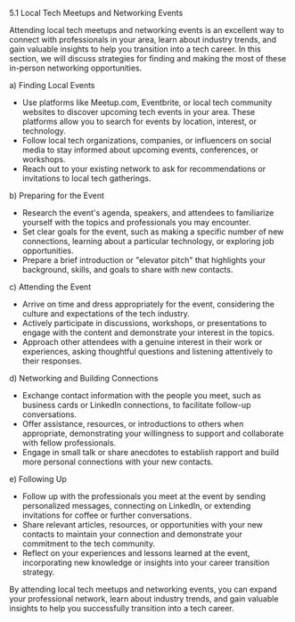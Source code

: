 5.1 Local Tech Meetups and Networking Events

Attending local tech meetups and networking events is an excellent way to connect with professionals in your area, learn about industry trends, and gain valuable insights to help you transition into a tech career. In this section, we will discuss strategies for finding and making the most of these in-person networking opportunities.

a) Finding Local Events

- Use platforms like Meetup.com, Eventbrite, or local tech community websites to discover upcoming tech events in your area. These platforms allow you to search for events by location, interest, or technology.
- Follow local tech organizations, companies, or influencers on social media to stay informed about upcoming events, conferences, or workshops.
- Reach out to your existing network to ask for recommendations or invitations to local tech gatherings.

b) Preparing for the Event

- Research the event's agenda, speakers, and attendees to familiarize yourself with the topics and professionals you may encounter.
- Set clear goals for the event, such as making a specific number of new connections, learning about a particular technology, or exploring job opportunities.
- Prepare a brief introduction or "elevator pitch" that highlights your background, skills, and goals to share with new contacts.

c) Attending the Event

- Arrive on time and dress appropriately for the event, considering the culture and expectations of the tech industry.
- Actively participate in discussions, workshops, or presentations to engage with the content and demonstrate your interest in the topics.
- Approach other attendees with a genuine interest in their work or experiences, asking thoughtful questions and listening attentively to their responses.

d) Networking and Building Connections

- Exchange contact information with the people you meet, such as business cards or LinkedIn connections, to facilitate follow-up conversations.
- Offer assistance, resources, or introductions to others when appropriate, demonstrating your willingness to support and collaborate with fellow professionals.
- Engage in small talk or share anecdotes to establish rapport and build more personal connections with your new contacts.

e) Following Up

- Follow up with the professionals you meet at the event by sending personalized messages, connecting on LinkedIn, or extending invitations for coffee or further conversations.
- Share relevant articles, resources, or opportunities with your new contacts to maintain your connection and demonstrate your commitment to the tech community.
- Reflect on your experiences and lessons learned at the event, incorporating new knowledge or insights into your career transition strategy.

By attending local tech meetups and networking events, you can expand your professional network, learn about industry trends, and gain valuable insights to help you successfully transition into a tech career.
